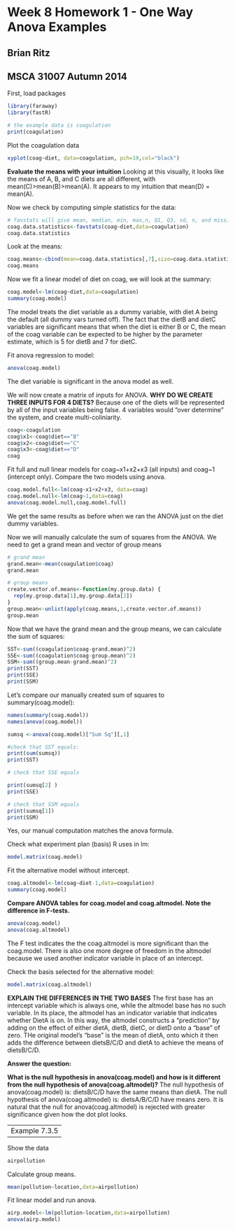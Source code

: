 Week 8 Homework 1 - One Way Anova Examples
========================================================
Brian Ritz
--------------------------------------------------------
MSCA 31007 Autumn 2014
--------------------------------------------------------


First, load packages

```{r}
library(faraway)
library(fastR)

# the example data is coagulation
print(coagulation)
```

Plot the coagulation data

```{r}
xyplot(coag~diet, data=coagulation, pch=19,col="black")
```

**Evaluate the means with your intuition**
Looking at this visually, it looks like the means of A, B, and C diets are all different, with mean(C)>mean(B)>mean(A). It appears to my intuition that mean(D) = mean(A).

Now we check by computing simple statistics for the data:
```{r}
# favstats will give mean, median, min, max,n, Q1, Q3, sd, n, and missing n
coag.data.statistics<-favstats(coag~diet,data=coagulation)
coag.data.statistics
```

Look at the means:
```{r}
coag.means<-cbind(mean=coag.data.statistics[,7],size=coag.data.statistics[,9])
coag.means
```

Now we fit a linear model of diet on coag, we will look at the summary:
```{r}
coag.model<-lm(coag~diet,data=coagulation)
summary(coag.model)
```

The model treats the diet variable as a dummy variable, with diet A being the default (all dummy vars turned off). The fact that the dietB and dietC variables are significant means that when the diet is either B or C, the mean of the coag variable can be expected to be higher by the parameter estimate, which is 5 for dietB and 7 for dietC. 

Fit anova regression to model:
```{r}
anova(coag.model)
```
The diet variable is significant in the anova model as well.

We will now create a matrix of inputs for ANOVA. **WHY DO WE CREATE THREE INPUTS FOR 4 DIETS?** Because one of the diets will be represented by all of the input variables being false. 4 variables would "over determine" the system, and create multi-coliniarity.

```{r}
coag<-coagulation
coag$x1<-coag$diet=="B"
coag$x2<-coag$diet=="C"
coag$x3<-coag$diet=="D"
coag
```

Fit full and null linear models for coag~x1+x2+x3 (all inputs) and coag~1 (intercept only).
Compare the two models using anova.
```{r}
coag.model.full<-lm(coag~x1+x2+x3, data=coag)
coag.model.null<-lm(coag~1,data=coag)
anova(coag.model.null,coag.model.full)
```

We get the same results as before when we ran the ANOVA just on the diet dummy variables.

Now we will manually calculate the sum of squares from the ANOVA.
We need to get a grand mean and vector of group means
```{r}
# grand mean
grand.mean<-mean(coagulation$coag)
grand.mean

# group means
create.vector.of.means<-function(my.group.data) {
  rep(my.group.data[1],my.group.data[2])
}
group.mean<-unlist(apply(coag.means,1,create.vector.of.means))
group.mean
```

Now that we have the grand mean and the group means, we can calculate the sum of squares:
```{r}
SST<-sum((coagulation$coag-grand.mean)^2)
SSE<-sum((coagulation$coag-group.mean)^2)
SSM<-sum((group.mean-grand.mean)^2)
print(SST)
print(SSE)
print(SSM)
```

Let's compare our manually created sum of squares to summary(coag.model):
```{r}
names(summary(coag.model))
names(anova(coag.model))

sumsq <-anova(coag.model)["Sum Sq"][,1]

#check that SST equals:
print(sum(sumsq))
print(SST)

# check that SSE equals

print(sumsq[2] )
print(SSE)

# check that SSM equals 
print(sumsq[1])
print(SSM)
```

Yes, our manual computation matches the anova formula.

Check what experiment plan (basis) R uses in lm:
```{r}
model.matrix(coag.model)
```

Fit the alternative model without intercept.
```{r}
coag.altmodel<-lm(coag~diet-1,data=coagulation)
summary(coag.model)
```

**Compare ANOVA tables for coag.model and coag.altmodel. Note the difference in F-tests.**
```{r}
anova(coag.model)
anova(coag.altmodel)
```
The F test indicates the the coag.altmodel is more significant than the coag.model. There is also one more degree of freedom in the altmodel because we used another indicator variable in place of an intercept.

Check the basis selected for the alternative model:
```{r}
model.matrix(coag.altmodel)
```
**EXPLAIN THE DIFFERENCES IN THE TWO BASES**
The first base has an intercept variable which is always one, while the altmodel base has no such variable. In its place, the altmodel has an indicator variable that indicates whether DietA is on. In this way, the altmodel constructs a "prediction" by adding on the effect of either dietA, dietB, dietC, or dietD onto a "base" of zero. THe original model's "base" is the mean of dietA, onto which it then adds the difference between dietsB/C/D and dietA to achieve the means of dietsB/C/D.


**Answer the question:**

**What is the null hypothesis in anova(coag.model) and how is it different from the null hypothesis of anova(coag.altmodel)?**
The null hypothesis of anova(coag.model) is: dietsB/C/D have the same means than dietA. The null hypothesis of anova(coag.altmodel) is: dietsA/B/C/D have means zero. It is natural that the null for anova(coag.altmodel) is rejected with greater significance given how the dot plot looks.

----------
Example 7.3.5
----------

Show the data
```{r}
airpollution
```

Calculate group means.
```{r}
mean(pollution~location,data=airpollution)
```

Fit linear model and run anova.
```{r}
airp.model<-lm(pollution~location,data=airpollution)
anova(airp.model)
```